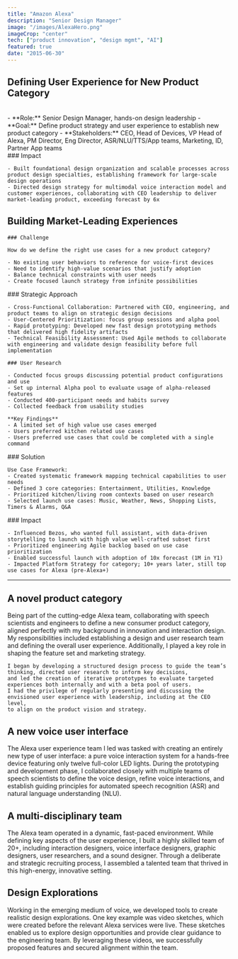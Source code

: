 ```yaml
---
title: "Amazon Alexa"
description: "Senior Design Manager"
image: "/images/AlexaHero.png"
imageCrop: "center"
tech: ["product innovation", "design mgmt", "AI"]
featured: true
date: "2015-06-30"
---
```


## Defining User Experience for New Product Category

<ImageGallery>
  <div>
  <br />
    - **Role:** Senior Design Manager, hands-on design leadership
    - **Goal:** Define product strategy and user experience to establish new product category
    - **Stakeholders:** CEO, Head of Devices, VP Head of Alexa, PM Director, Eng Director, ASR/NLU/TTS/App teams, Marketing, ID, Partner App teams
  </div>
  <div>
    ### Impact

    - Built foundational design organization and scalable processes across product design specialties, establishing framework for large-scale design operations
    - Directed design strategy for multimodal voice interaction model and customer experiences, collaborating with CEO leadership to deliver market-leading product, exceeding forecast by 6x

  </div>
</ImageGallery>

## Building Market-Leading Experiences

<ImageGallery>
  <div>

    ### Challenge

    How do we define the right use cases for a new product category?

    - No existing user behaviors to reference for voice-first devices
    - Need to identify high-value scenarios that justify adoption
    - Balance technical constraints with user needs
    - Create focused launch strategy from infinite possibilities

  </div>

  <MDXImage
    src="/images/AlexaStillPhoto15b_Doppler_0342_jw_v1.png"
    alt="Alexa Echo in kitchen"
  />
</ImageGallery>

<ImageGallery>
  <MDXImage
    src="/images/Alexarenaissance-marketer-jeff-bezos.jpg"
    alt="Jeff Bezos"
  />

  <div>
    ### Strategic Approach

    - Cross-Functional Collaboration: Partnered with CEO, engineering, and product teams to align on strategic design decisions
    - User-Centered Prioritization: focus group sessions and alpha pool
    - Rapid prototyping: Developed new fast design prototyping methods that delivered high fidelity artifacts
    - Technical Feasibility Assessment: Used Agile methods to collaborate with engineering and validate design feasibility before full implementation

  </div>
</ImageGallery>

<ImageGallery>
  <div>

    ### User Research

    - Conducted focus groups discussing potential product configurations and use
    - Set up internal Alpha pool to evaluate usage of alpha-released features
    - Conducted 400-participant needs and habits survey
    - Collected feedback from usability studies

    **Key Findings**
    - A limited set of high value use cases emerged
    - Users preferred kitchen related use cases
    - Users preferred use cases that could be completed with a single command

  </div>

  <MDXVideo
      src="/videos/EchoVideoSketch.mov"
      autoplay={true}
      loop={true}
      muted={true}
  />
</ImageGallery>

<ImageGallery>
  <MDXImage
    src="/images/UseCaseDiagram.png"
    alt="Use case framework"
  />

  <div>
    ### Solution

    Use Case Framework:
    - Created systematic framework mapping technical capabilities to user needs
    - Defined 3 core categories: Entertainment, Utilities, Knowledge
    - Prioritized kitchen/living room contexts based on user research
    - Selected launch use cases: Music, Weather, News, Shopping Lists, Timers & Alarms, Q&A

  </div>
</ImageGallery>

<ImageGallery>
  <div>
    ### Impact

    - Influenced Bezos, who wanted full assistant, with data-driven storytelling to launch with high value well-crafted subset first
    - Prioritized engineering Agile backlog based on use case prioritization
    - Enabled successful launch with adoption of 10x forecast (1M in Y1)
    - Impacted Platform Strategy for category; 10+ years later, still top use cases for Alexa (pre-Alexa+)

  </div>

  <MDXImage
    src="/images/Agile.png"
    alt="Alexa product page"
  />
</ImageGallery>

---

## A novel product category

<ImageGallery>
  <div>
    Being part of the cutting-edge Alexa team, collaborating with speech scientists and engineers to define a new consumer product category, 
    aligned perfectly with my background in innovation and interaction design. 
    My responsibilities included establishing a design and user research team and defining the overall user experience. 
    Additionally, I played a key role in shaping the feature set and marketing strategy.

    I began by developing a structured design process to guide the team’s thinking, directed user research to inform key decisions,
    and led the creation of iterative prototypes to evaluate targeted experiences both internally and with a beta pool of users.
    I had the privilege of regularly presenting and discussing the envisioned user experience with leadership, including at the CEO level,
    to align on the product vision and strategy.

  </div>

  <MDXImage
    src="/images/Alexa_Echo.png"
    alt="Alexa Echo"
  />
</ImageGallery>

## A new voice user interface

<ImageGallery>
  <MDXImage src="/images/Alexadialogflow2_sq.png" />

  <div>
    The Alexa user experience team I led was tasked with creating an entirely
    new type of user interface: a pure voice interaction system for a hands-free
    device featuring only twelve full-color LED lights. During the prototyping
    and development phase, I collaborated closely with multiple teams of speech
    scientists to define the voice design, refine voice interactions, and
    establish guiding principles for automated speech recognition (ASR) and
    natural language understanding (NLU).
  </div>
</ImageGallery>

## A multi-disciplinary team

<ImageGallery>
  <div>
    The Alexa team operated in a dynamic, fast-paced environment. 
    While defining key aspects of the user experience, I built a highly skilled team of 20+, including interaction designers, 
    voice interface designers, graphic designers, user researchers, and a sound designer. 
    Through a deliberate and strategic recruiting process, 
    I assembled a talented team that thrived in this high-energy, innovative setting.
  </div>

  <MDXImage
    src="/images/EchoHero.png"
    alt="Alexa app"
  />
</ImageGallery>

## Design Explorations

<ImageGallery>
    <MDXVideo
        src="/videos/EchoVideoSketch.mov"
        autoplay={true}
        loop={true}
        muted={true}
    />

  <div>
    Working in the emerging medium of voice, we developed tools to create realistic design explorations. 
    One key example was video sketches, which were created before the relevant Alexa services were live. 
    These sketches enabled us to explore design opportunities and provide clear guidance to the engineering team. 
    By leveraging these videos, we successfully proposed features and secured alignment within the team.
  </div>
</ImageGallery>
